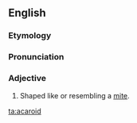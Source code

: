 ==English==

===Etymology===
{{etyl|NL.}} {{term|acarus||lang=la|member of the former inclusive genus of mites}} {{suffix||oid|t2=likeness}}

===Pronunciation===
{{a|US}} {{IPA|/ˈæk.ə.ˌɹɔɪd/}}

===Adjective===
{{en-adj|?}}

# {{context|biology|zoology}} Shaped like or resembling a [[mite]].

[[ta:acaroid]]